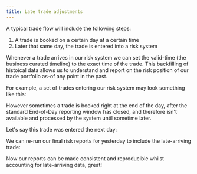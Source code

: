 ```yaml
---
title: Late trade adjustments
---
```



A typical trade flow will include the following steps:

1. A trade is booked on a certain day at a certain time
2. Later that same day, the trade is entered into a risk system

Whenever a trade arrives in our risk system we can set the valid-time (the business curated timeline) to the exact time of the trade. This backfilling of histoical data allows us to understand and report on the risk position of our trade portfolio as-of any point in the past.

For example, a set of trades entering our risk system may look something like this:

<Fiddle magicContext="my-context">
  <Txs systemTime="2024-01-15"
       txs="INSERT INTO trades (xt$id, symbol, volume, xt$valid_from)
            VALUES
            (1, 'ABC', 150, TIMESTAMP '2024-01-15 10:00:00'),
            (2, 'XYZ', 430, TIMESTAMP '2024-01-15 11:15:00'),
            (3, 'ABC', 200, TIMESTAMP '2024-01-15 12:05:00')" />
  <Query q="SELECT t.*, t.xt$valid_from AS trade_date
            FROM trades AS t
            ORDER BY t.xt$id" />
</Fiddle>

However sometimes a trade is booked right at the end of the day, after the standard End-of-Day reporting window has closed, and therefore isn't available and processed by the system until sometime later.

Let's say this trade was entered the next day:

<Fiddle magicContext="my-context">
  <Txs systemTime="2024-01-16"
       txs="INSERT INTO trades (xt$id, symbol, volume, xt$valid_from)
            VALUES
            (4, 'DEF', 320, TIMESTAMP '2024-01-15 19:10:00')" />
  <Query q="SELECT t.*, t.xt$valid_from AS trade_date
            FROM trades AS t
            ORDER BY t.xt$id" />
</Fiddle>

We can re-run our final risk reports for yesterday to include the late-arriving trade:

<Fiddle magicContext="my-context">
  <Query q="SELECT *
            FROM trades FOR ALL VALID_TIME AS t
            WHERE t.VALID_TIME CONTAINS TIMESTAMP '2024-01-15 23:59:59'
            ORDER BY t.xt$id" />
</Fiddle>

Now our reports can be made consistent and reproducible whilst accounting for late-arriving data, great!
